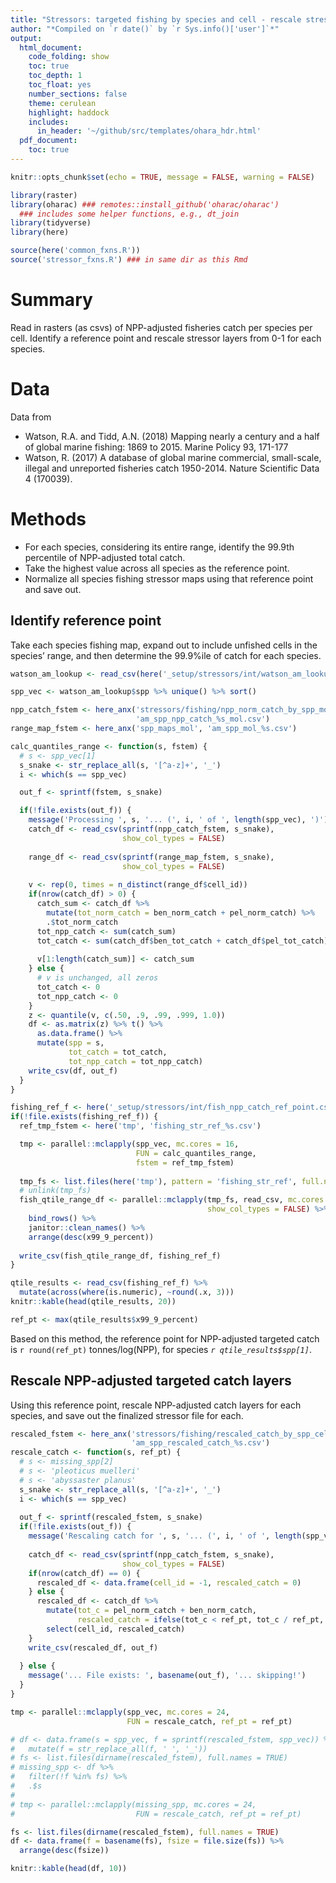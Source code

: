 ```yaml
---
title: "Stressors: targeted fishing by species and cell - rescale stressor"
author: "*Compiled on `r date()` by `r Sys.info()['user']`*"
output: 
  html_document:
    code_folding: show
    toc: true
    toc_depth: 1
    toc_float: yes
    number_sections: false
    theme: cerulean
    highlight: haddock
    includes: 
      in_header: '~/github/src/templates/ohara_hdr.html'
  pdf_document:
    toc: true
---
```


``` r

knitr::opts_chunk$set(echo = TRUE, message = FALSE, warning = FALSE)

library(raster)
library(oharac) ### remotes::install_github('oharac/oharac')
  ### includes some helper functions, e.g., dt_join
library(tidyverse)
library(here)

source(here('common_fxns.R'))
source('stressor_fxns.R') ### in same dir as this Rmd
```

# Summary

Read in rasters (as csvs) of NPP-adjusted fisheries catch per species per cell.  Identify a reference point and rescale stressor layers from 0-1 for each species.

# Data

Data from

* Watson, R.A. and Tidd, A.N. (2018) Mapping nearly a century and a half of global marine fishing: 1869 to 2015. Marine Policy 93, 171-177
* Watson, R. (2017) A database of global marine commercial, small-scale, illegal and unreported fisheries catch 1950-2014. Nature Scientific Data 4 (170039).

# Methods

* For each species, considering its entire range, identify the 99.9th percentile of NPP-adjusted total catch. 
* Take the highest value across all species as the reference point.
* Normalize all species fishing stressor maps using that reference point and save out.

## Identify reference point

Take each species fishing map, expand out to include unfished cells in the species' range, and then determine the 99.9%ile of catch for each species.

```r
watson_am_lookup <- read_csv(here('_setup/stressors/int/watson_am_lookup.csv'))

spp_vec <- watson_am_lookup$spp %>% unique() %>% sort()

npp_catch_fstem <- here_anx('stressors/fishing/npp_norm_catch_by_spp_moll',
                            'am_spp_npp_catch_%s_mol.csv')
range_map_fstem <- here_anx('spp_maps_mol', 'am_spp_mol_%s.csv')
```

``` r
calc_quantiles_range <- function(s, fstem) {
  # s <- spp_vec[1]
  s_snake <- str_replace_all(s, '[^a-z]+', '_')
  i <- which(s == spp_vec)

  out_f <- sprintf(fstem, s_snake)

  if(!file.exists(out_f)) {
    message('Processing ', s, '... (', i, ' of ', length(spp_vec), ')')
    catch_df <- read_csv(sprintf(npp_catch_fstem, s_snake), 
                         show_col_types = FALSE)
    
    range_df <- read_csv(sprintf(range_map_fstem, s_snake), 
                         show_col_types = FALSE)
    
    v <- rep(0, times = n_distinct(range_df$cell_id))
    if(nrow(catch_df) > 0) {
      catch_sum <- catch_df %>%
        mutate(tot_norm_catch = ben_norm_catch + pel_norm_catch) %>%
        .$tot_norm_catch
      tot_npp_catch <- sum(catch_sum)
      tot_catch <- sum(catch_df$ben_tot_catch + catch_df$pel_tot_catch)
      
      v[1:length(catch_sum)] <- catch_sum
    } else {
      # v is unchanged, all zeros
      tot_catch <- 0
      tot_npp_catch <- 0
    }
    z <- quantile(v, c(.50, .9, .99, .999, 1.0))
    df <- as.matrix(z) %>% t() %>%
      as.data.frame() %>%
      mutate(spp = s,
             tot_catch = tot_catch,
             tot_npp_catch = tot_npp_catch)
    write_csv(df, out_f)
  }
}

fishing_ref_f <- here('_setup/stressors/int/fish_npp_catch_ref_point.csv')
if(!file.exists(fishing_ref_f)) {
  ref_tmp_fstem <- here('tmp', 'fishing_str_ref_%s.csv')

  tmp <- parallel::mclapply(spp_vec, mc.cores = 16,
                            FUN = calc_quantiles_range,
                            fstem = ref_tmp_fstem)
  
  tmp_fs <- list.files(here('tmp'), pattern = 'fishing_str_ref', full.names = TRUE)
  # unlink(tmp_fs)
  fish_qtile_range_df <- parallel::mclapply(tmp_fs, read_csv, mc.cores = 24,
                                            show_col_types = FALSE) %>%
    bind_rows() %>%
    janitor::clean_names() %>%
    arrange(desc(x99_9_percent))
  
  write_csv(fish_qtile_range_df, fishing_ref_f)
}

qtile_results <- read_csv(fishing_ref_f) %>%
  mutate(across(where(is.numeric), ~round(.x, 3)))
knitr::kable(head(qtile_results, 20))

ref_pt <- max(qtile_results$x99_9_percent)
```

Based on this method, the reference point for NPP-adjusted targeted catch is `r round(ref_pt)` tonnes/log(NPP), for species _`r qtile_results$spp[1]`_.

## Rescale NPP-adjusted targeted catch layers

Using this reference point, rescale NPP-adjusted catch layers for each species, and save out the finalized stressor file for each.

```r
rescaled_fstem <- here_anx('stressors/fishing/rescaled_catch_by_spp_cell',
                           'am_spp_rescaled_catch_%s.csv')
rescale_catch <- function(s, ref_pt) {
  # s <- missing_spp[2]
  # s <- 'pleoticus muelleri'
  # s <- 'abyssaster planus'
  s_snake <- str_replace_all(s, '[^a-z]+', '_')
  i <- which(s == spp_vec)
  
  out_f <- sprintf(rescaled_fstem, s_snake)
  if(!file.exists(out_f)) {
    message('Rescaling catch for ', s, '... (', i, ' of ', length(spp_vec), ')')
    
    catch_df <- read_csv(sprintf(npp_catch_fstem, s_snake), 
                         show_col_types = FALSE)
    if(nrow(catch_df) == 0) {
      rescaled_df <- data.frame(cell_id = -1, rescaled_catch = 0)
    } else {
      rescaled_df <- catch_df %>%
        mutate(tot_c = pel_norm_catch + ben_norm_catch,
               rescaled_catch = ifelse(tot_c < ref_pt, tot_c / ref_pt, 1)) %>%
        select(cell_id, rescaled_catch)
    }
    write_csv(rescaled_df, out_f)
    
  } else {
    message('... File exists: ', basename(out_f), '... skipping!')
  }
}

tmp <- parallel::mclapply(spp_vec, mc.cores = 24,
                          FUN = rescale_catch, ref_pt = ref_pt)

# df <- data.frame(s = spp_vec, f = sprintf(rescaled_fstem, spp_vec)) %>%
#   mutate(f = str_replace_all(f, ' ', '_'))
# fs <- list.files(dirname(rescaled_fstem), full.names = TRUE)
# missing_spp <- df %>%
#   filter(!f %in% fs) %>%
#   .$s
# 
# tmp <- parallel::mclapply(missing_spp, mc.cores = 24, 
#                           FUN = rescale_catch, ref_pt = ref_pt)

```

```r
fs <- list.files(dirname(rescaled_fstem), full.names = TRUE)
df <- data.frame(f = basename(fs), fsize = file.size(fs)) %>%
  arrange(desc(fsize))

knitr::kable(head(df, 10))
```


